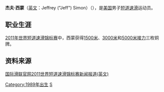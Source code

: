 {{MedalTableTop}}
{{MedalSport | 男子[[短道速滑|短道速滑]]}}
{{MedalCountry|{{USA}}}}
{{MedalCompetition | [[世界短道速滑锦标赛|世界锦标赛]]}}
{{MedalBronze | [[2011年世界短道速滑锦标赛|2011年谢菲尔德]] | [[2011年世界短道速滑锦标赛|1500米]]}}
{{MedalBronze | 2011年谢菲尔德 | [[2011年世界短道速滑锦标赛|3000米]]}}
{{MedalBronze | 2011年谢菲尔德 | [[2011年世界短道速滑锦标赛|5000米接力]]}}
{{MedalBottom}}

'''杰夫·西蒙'''（[[英文|英文]]：Jeffrey ("Jeff") Simon）（{{bd|1989年|8月17日|catIdx=Jeffrey ("Jeff") Simon}}），是[[美国|美国]]男子[[短道速滑|短道速滑]]运动员。

==职业生涯==
[[2011年世界短道速滑锦标赛|2011年世界短道速滑锦标赛]]中，西蒙获得[[2011年世界短道速滑锦标赛|1500米]]、[[2011年世界短道速滑锦标赛|3000米]]和[[2011年世界短道速滑锦标赛|5000米接力]]三枚铜牌。

==资料来源==
[https://web.archive.org/web/20110317234654/http://www.isu.org/vsite/vcontent/content/transnews/0,10869,4844-128613-19728-18965-312811-3963-4771-layout160-129921-news-item,00.html 国际滑联官网2011世界短道速滑锦标赛新闻报道(英文)]

{{DEFAULTSORT:Jeff Simon}}

[[Category:1989年出生|Category:1989年出生]]
[[Category:美国男子短道速滑运动员|S]]